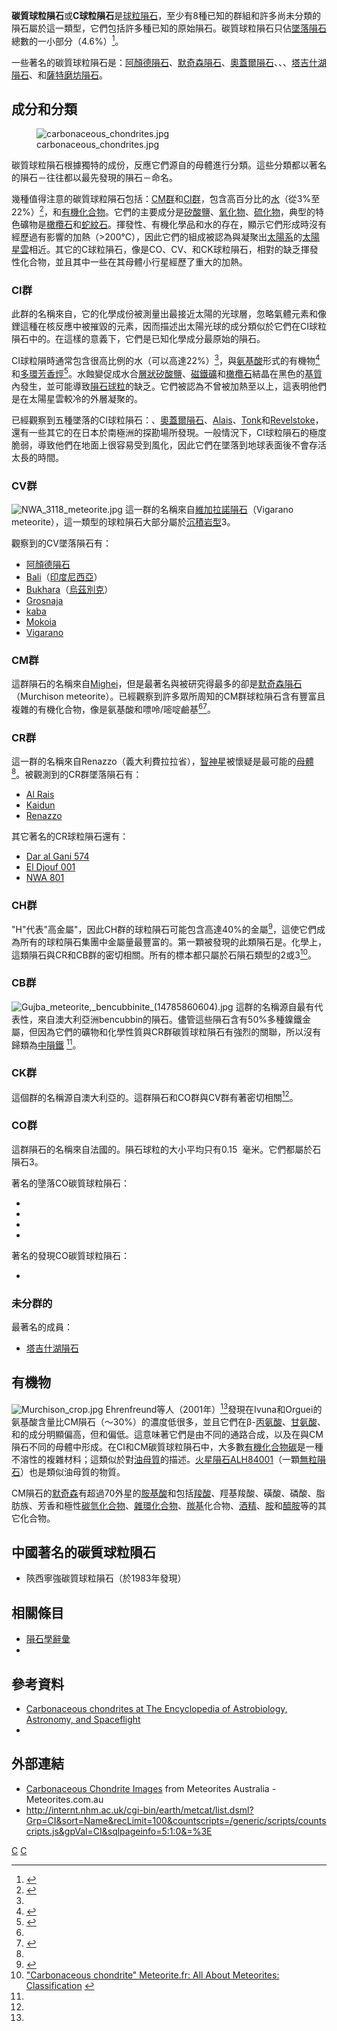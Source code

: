 {{Infobox meteorite subdivision
|Subdivision = Class
|Name = 碳質球粒隕石
|Alternative_names = C球粒隕石
|Image = Allende meteorite.jpg
|Image_caption = [[阿顏德隕石|阿顏德隕石]]的薄片顯示出圓形的[[隕石球粒|隕石球粒]]。
|Image_alt_text =
|Compositional_type = <!-- Iron or blank -->
|Type = [[球粒隕石|球粒隕石]]
|Structural_classification =
|Parent_body =
|Composition =
|Petrologic_type =
|Number_of_specimens =
|TKW = <!-- {{Convert||kg}} -->
|Image2 =
|Image2_caption =
|Image2_alt_text =
}}
'''碳質球粒隕石'''或'''C球粒隕石'''是[[球粒隕石|球粒]][[隕石|隕石]]，至少有8種已知的群組和許多尚未分類的隕石屬於這一類型，它們包括許多種已知的原始隕石。碳質球粒隕石只佔[[墜落隕石|墜落隕石]]總數的一小部分（4.6%）<ref>{{cite journal |last1=Bischoff |first1=A. |last2=Geiger |first2=T. |title=Meteorites for the Sahara: Find locations, shock classification, degree of weathering and pairing |journal=Meteoritics |issn=0026-1114 |volume=30 |issue=1 |pages=113–122 |year=1995 |bibcode=1995Metic..30..113B}}</ref>。 

一些著名的碳質球粒隕石是：[[阿顏德隕石|阿顏德隕石]]、[[默奇森隕石|默奇森隕石]]、[[奧蓋爾隕石|奧蓋爾隕石]]、{{link-en|Ivuna|Ivuna meteorite}}、{{link-en|默里隕石|Murray meteorite}}、[[塔吉什湖隕石|塔吉什湖隕石]]、和[[薩特磨坊隕石|薩特磨坊隕石]]。

==  成分和分類 ==
[[File:carbonaceous_chondrites.jpg|thumb]]

碳質球粒隕石根據獨特的成份，反應它們源自的母體進行分類。這些分類都以著名的隕石－往往都以最先發現的隕石－命名。

幾種值得注意的碳質球粒隕石包括：[[碳質球粒隕石#CM群|CM群]]和[[碳質球粒隕石#CI群|CI群]]，包含高百分比的[[水|水]]（從3%至22%）<ref name=norton>{{cite book |title=The Cambridge Encyclopedia of Meteorites |last=Norton |first=O. Richard |year=2002 |publisher=Cambridge University Press |location=Cambridge |isbn=0-521-62143-7 |pages=121–124}}</ref>，和[[有機化合物|有機化合物]]。它們的主要成分是[[矽酸鹽|矽酸鹽]]、[[氧化物|氧化物]]、[[硫化物|硫化物]]，典型的特色礦物是[[橄欖石|橄欖石]]和[[蛇紋石|蛇紋石]]。揮發性、有機化學品和水的存在，顯示它們形成時沒有經歷過有影響的加熱（>200°C），因此它們的組成被認為與凝聚出[[太陽系|太陽系]]的[[太陽星雲|太陽星雲]]相近。其它的C球粒隕石，像是CO、CV、和CK球粒隕石，相對的缺乏揮發性化合物，並且其中一些在其母體小行星經歷了重大的加熱。

=== CI群 ===
此群的名稱來自{{link-en|Ivuna|Ivuna meteorite}}，它的化學成份被測量出最接近太陽的光球層，忽略氣體元素和像鋰這種在核反應中被摧毀的元素，因而描述出太陽光球的成分類似於它們在CI球粒隕石中的。在這樣的意義下，它們是已知化學成分最原始的隕石。 

CI球粒隕時通常包含很高比例的水（可以高達22%）<ref name=norton />，與[[氨基酸|氨基酸]]形式的有機物<ref name=ehrenfreund>{{cite journal |last=Ehrenfreund |first=Pascale |coauthors=Daniel P. Glavin, Oliver Botta, George Cooper, and Jeffrey L. Bada |year=2001 |title=Extraterrestrial amino acids in Orgueil and Ivuna: Tracing the parent body of CI type carbonaceous chondrites |journal=Proceedings of the National Academy of Sciences |volume=98 |issue=5 |pages=2138–2141  |doi=10.1073/pnas.051502898 |pmid=11226205 |pmc=30105|bibcode = 2001PNAS...98.2138E }}</ref>和[[多環芳香烴|多環芳香烴]]<ref>{{cite journal |last=Wing |first=Michael R. |coauthors=Jeffrey L. Bada |year=1992 |title=The origin of the polycyclic aromatic hydrocarbons in meteorites |journal=Origins of Life and Evolution of the Biosphere |volume=21 |issue=5-6 |pages=375–383 |doi=10.1007/BF01808308 |bibcode = 1991OLEB...21..375W }}</ref>。水蝕變促成水合[[矽酸鹽#層狀矽酸鹽|層狀矽酸鹽]]、[[磁鐵礦|磁鐵礦]]和[[橄欖石|橄欖石]]結晶在黑色的[[基質_(地質)|基質]]內發生，並可能導致[[隕石球粒|隕石球粒]]的缺乏。它們被認為不曾被加熱至{{convert|50|°C|°F}}以上，這表明他們是在太陽星雲較冷的外層凝聚的。

已經觀察到五種墜落的CI球粒隕石：{{link-en|Ivuna|Ivuna meteorite}}、[[奧蓋爾隕石|奧蓋爾隕石]]、[[阿勒斯隕石|Alais]]、[[通克隕石|Tonk]]和[[雷弗爾斯托克隕石|Revelstoke]]，還有一些其它的在日本於南極洲的探勘場所發現。一般情況下，CI球粒隕石的極度脆弱，導致他們在地面上很容易受到風化，因此它們在墜落到地球表面後不會存活太長的時間。

=== CV群 ===
[[File:NWA_3118_meteorite.jpg|thumb]]
這一群的名稱來自[[維加拉諾隕石|維加拉諾隕石]]（Vigarano meteorite），這一類型的球粒隕石大部分屬於[[球粒隕石#沉積岩|沉積岩型]]3。

觀察到的CV墜落隕石有：
*[[阿顏德隕石|阿顏德隕石]]
*[[巴里隕石|Bali]]（[[印度尼西亞|印度尼西亞]]）
*[[布哈拉隕石|Bukhara]]（[[烏茲別克|烏茲別克]]）
*[[Grosnaja_(meteorite)|Grosnaja]]
*[[卡巴隕石|kaba]]
*[[莫可亞隕石|Mokoia]]
*[[維加拉諾隕石|Vigarano]]

=== CM群 ===
這群隕石的名稱來自[[Mighei_chondrite|Mighei]]，但是最著名與被研究得最多的卻是[[默奇森隕石|默奇森隕石]]（Murchison meteorite）。已經觀察到許多眾所周知的CM群球粒隕石含有豐富且複雜的有機化合物，像是氨基酸和嘌呤/嘧啶鹼基<ref name="meteoritefrcarb"/><ref>{{cite web
| date = 2012-04-28
| title = APOD: 2012 April 28 - Sutter's Mill Meteorite
| work = [[APOD|APOD]]
| publisher = [[NASA|NASA]] & [[Michigan_Technological_University|MTU]]
| url = http://apod.nasa.gov/apod/ap120428.html
| accessdate = 2012-05-06
| archive-date = 2012-04-29
| archive-url = https://web.archive.org/web/20120429095803/http://apod.nasa.gov/apod/ap120428.html
| dead-url = no
}}</ref>。

=== CR群 ===
這一群的名稱來自Renazzo（義大利費拉拉省），[[小行星2|智神星]]被懷疑是最可能的[[母體|母體]]<ref name="meteoritefrcarb" />。被觀測到的CR群墜落隕石有：
*[[Al_Rais_meteorite|Al Rais]]
*[[Kaidun_meteorite|Kaidun]]
*[[Renazzo_meteorite|Renazzo]]

其它著名的CR球粒隕石還有：
*[[Dar_al_Gani_574|Dar al Gani 574]]
*[[El_Djouf_001|El Djouf 001]]
*[[NWA_801|NWA 801]]

=== CH群 ===
"H"代表"高金屬"，因此CH群的球粒隕石可能包含高達40%的金屬<ref name=norton2>{{cite book |title=The Cambridge Encyclopedia of Meteorites |last=Norton |first=O. Richard |year=2002 |publisher=Cambridge University Press |location=Cambridge |isbn=0-521-62143-7 |page=139}}</ref>，這使它們成為所有的球粒隕石集團中金屬量最豐富的。第一顆被發現的此類隕石是{{link-en|ALH 85085|ALH 85085}}。化學上，這類隕石與CR和CB群的密切相關。所有的標本都只屬於石隕石類型的2或3<ref name="meteoritefrcarb">[http://www.meteorite.fr/en/classification/carbonaceous.htm "Carbonaceous chondrite" Meteorite.fr: All About Meteorites: Classification] {{webarchive|url=https://web.archive.org/web/20091012121808/http://www.meteorite.fr/en/classification/carbonaceous.htm |date=2009-10-12 }}</ref>。

=== CB群 ===
[[File:Gujba_meteorite,_bencubbinite_(14785860604).jpg|thumb]] 
這群的名稱源自最有代表性，來自澳大利亞洲bencubbin的隕石。儘管這些隕石含有50%多種鎳鐵金屬，但因為它們的礦物和化學性質與CR群碳質球粒隕石有強烈的關聯，所以沒有歸類為[[中隕鐵|中隕鐵]] <ref name="meteoritefrcarb" />。

=== CK群 ===
這個群的名稱源自澳大利亞的{{link-en|Karoonda|Karoonda meteorite}}。這群隕石和CO群與CV群有著密切相關<ref name="meteoritefrcarb" />。

=== CO群 ===
這群隕石的名稱來自法國的{{link-en|Ornans|Ornans meteorite}}。隕石球粒的大小平均只有0.15  毫米。它們都屬於石隕石3。

著名的墬落CO碳質球粒隕石：
*{{link-en|Ornans|Ornans meteorite}}
*{{link-en|Kainsaz|Kainsaz (meteorite)}}
*{{link-en|Warrenton|Warrenton (meteorite)}}
*{{link-en|Moss|Moss meteorite}}

著名的發現CO碳質球粒隕石：
*{{link-en|Dar al Gani 749|Dar al Gani 749}}

=== 未分群的 ===
最著名的成員：
*[[塔吉什湖隕石|塔吉什湖隕石]]

== 有機物 ==
[[File:Murchison_crop.jpg|thumb]]
Ehrenfreund等人（2001年）<ref name=ehrenfreund />發現在Ivuna和Orguei的氨基酸含量比CM隕石（～30%）的濃度低很多，並且它們在β-[[丙氨酸|丙氨酸]]、[[甘氨酸|甘氨酸]]、{{link-en|γ-Aminobutyric acid|Gamma-Aminobutyric acid}}和{{link-en|β-Amino-n-butyric-acid|Amino-n-butyric-acid}}的成分明顯偏高，但{{link-en|α-aminoisobutyric acid (AIB)|2-Aminoisobutyric acid}}和{{link-en|isovaline|isovaline}}偏低。這意味著它們是由不同的通路合成，以及在與CM隕石不同的母體中形成。在CI和CM碳質球粒隕石中，大多數[[有機化合物|有機化合物]][[碳|碳]]是一種不溶性的複雜材料；這類似於對[[油母質|油母質]]的描述。[[火星隕石|火星隕石]][[ALH84001|ALH84001]]（一顆[[無粒隕石|無粒隕石]]）也是類似油母質的物質。

CM隕石的[[默奇森隕石|默奇森]]有超過70外星的[[胺基酸|胺基酸]]和包括[[羧酸|羧酸]]、羥基羧酸、磺酸、磷酸、脂肪族、芳香和極性[[碳氫化合物|碳氫化合物]]、[[雜環化合物|雜環化合物]]、[[羰基|羰基]]化合物、[[酒精|酒精]]、[[胺|胺]]和[[醯胺|醯胺]]等的其它化合物。

== 中國著名的碳質球粒隕石 ==
*陝西寧強碳質球粒隕石（於1983年發現）

== 相關條目 ==
* [[隕石學辭彙|隕石學辭彙]]
* {{link-en|List of meteorite minerals|List of meteorite minerals}}

== 參考資料 ==
{{Reflist}}
*[http://www.daviddarling.info/encyclopedia/C/carbchon.html Carbonaceous chondrites at The Encyclopedia of Astrobiology, Astronomy, and Spaceflight] {{Wayback|url=http://www.daviddarling.info/encyclopedia/C/carbchon.html |date=20060208230602 }}
*{{cite book |title= Origins of earth and life|last=Gilmour |first=I. |authorlink= |coauthors=Wright, I.; Wright, J. |year=1997 |publisher=The Open University |location=Bletchley |isbn=0-7492-8182-0 |page= |pages= |url=https://archive.org/details/originsofearthli0000gilm}}

== 外部連結 ==
{{commons category|Carbonaceous chondrites}}
*[http://www.meteorites.com.au/collection/CREchondrites.html Carbonaceous Chondrite Images] {{Wayback|url=http://www.meteorites.com.au/collection/CREchondrites.html |date=20130412073101 }} from Meteorites Australia - Meteorites.com.au
* http://internt.nhm.ac.uk/cgi-bin/earth/metcat/list.dsml?Grp=CI&sort=Name&recLimit=100&countscripts=/generic/scripts/countscripts.js&gpVal=CI&sqlpageinfo=5:1:0&=%3E{{Dead link}}

{{隕石}}

[[Category:陨石|C]]
[[Category:隕石類型|C]]